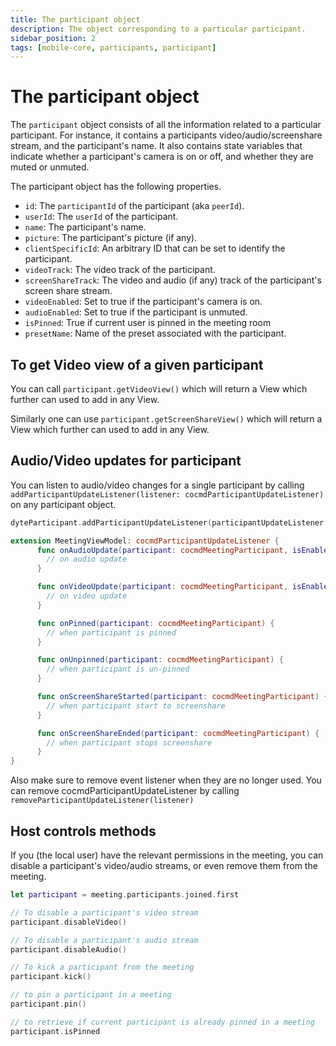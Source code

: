 ```yaml
---
title: The participant object
description: The object corresponding to a particular participant.
sidebar_position: 2
tags: [mobile-core, participants, participant]
---
```


# The participant object

The `participant` object consists of all the information related to a particular
participant. For instance, it contains a participants video/audio/screenshare
stream, and the participant's name. It also contains state variables that
indicate whether a participant's camera is on or off, and whether they are muted
or unmuted.

The participant object has the following properties.

- `id`: The `participantId` of the participant (aka `peerId`).
- `userId`: The `userId` of the participant.
- `name`: The participant's name.
- `picture`: The participant's picture (if any).
- `clientSpecificId`: An arbitrary ID that can be set to identify the
  participant.
- `videoTrack`: The video track of the participant.
- `screenShareTrack`: The video and audio (if any) track of the participant's
  screen share stream.
- `videoEnabled`: Set to true if the participant's camera is on.
- `audioEnabled`: Set to true if the participant is unmuted.
- `isPinned`: True if current user is pinned in the meeting room
- `presetName`: Name of the preset associated with the participant.

## To get Video view of a given participant

You can call `participant.getVideoView()` which will return a View which further
can used to add in any View.

Similarly one can use `participant.getScreenShareView()` which will return a
View which further can used to add in any View.

## Audio/Video updates for participant

You can listen to audio/video changes for a single participant by calling
`addParticipantUpdateListener(listener: cocmdParticipantUpdateListener)` on any
participant object.

```swift
dyteParticipant.addParticipantUpdateListener(participantUpdateListener: self)

extension MeetingViewModel: cocmdParticipantUpdateListener {
      func onAudioUpdate(participant: cocmdMeetingParticipant, isEnabled: Bool) {
        // on audio update
      }

      func onVideoUpdate(participant: cocmdMeetingParticipant, isEnabled: Bool) {
        // on video update
      }

      func onPinned(participant: cocmdMeetingParticipant) {
        // when participant is pinned
      }

      func onUnpinned(participant: cocmdMeetingParticipant) {
        // when participant is un-pinned
      }

      func onScreenShareStarted(participant: cocmdMeetingParticipant) {
        // when participant start to screenshare
      }

      func onScreenShareEnded(participant: cocmdMeetingParticipant) {
        // when participant stops screenshare
      }
}
```

Also make sure to remove event listener when they are no longer used. You can
remove cocmdParticipantUpdateListener by calling
`removeParticipantUpdateListener(listener)`

## Host controls methods

If you (the local user) have the relevant permissions in the meeting, you can
disable a participant's video/audio streams, or even remove them from the
meeting.

```swift
let participant = meeting.participants.joined.first

// To disable a participant's video stream
participant.disableVideo()

// To disable a participant's audio stream
participant.disableAudio()

// To kick a participant from the meeting
participant.kick()

// to pin a participant in a meeting
participant.pin()

// to retrieve if current participant is already pinned in a meeting
participant.isPinned
```
